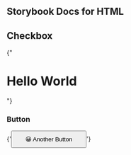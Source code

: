 
## Storybook Docs for HTML

<Meta title="Addons|Docs" />

## Checkbox

<Story name="heading" height="100px">
  {"<h1>Hello World</h1>"}
</Story>

### Button

<Story name="button" height="100px">
  {'<button style="padding: 10px 30px">😀 Another Button</button>'}
</Story>
